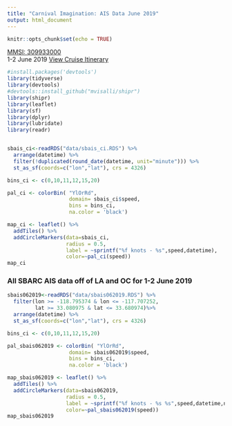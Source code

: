 ```yaml
---
title: "Carnival Imagination: AIS Data June 2019"
output: html_document
---
```


```r
knitr::opts_chunk$set(echo = TRUE)
```

[MMSI: 309933000](https://www.marinetraffic.com/en/ais/details/ships/shipid:370651/mmsi:309933000/imo:9053878/vessel:CARNIVAL_IMAGINATION)  
1-2 June 2019 
[View Cruise Itinerary](http://crew-center.com/carnival-imagination-itinerary)

```r
#install.packages('devtools')
library(tidyverse)
library(devtools)
#devtools::install_github("mvisalli/shipr")
library(shipr)
library(leaflet)
library(sf)
library(dplyr)
library(lubridate)
library(readr)


sbais_ci<-readRDS("data/sbais_ci.RDS") %>% 
  arrange(datetime) %>%
  filter(!duplicated(round_date(datetime, unit="minute"))) %>% 
  st_as_sf(coords=c("lon","lat"), crs = 4326)

bins_ci <- c(0,10,11,12,15,20)

pal_ci <- colorBin( "YlOrRd",
                    domain= sbais_ci$speed,
                    bins = bins_ci,
                    na.color = 'black')

map_ci <- leaflet() %>%
  addTiles() %>%
  addCircleMarkers(data=sbais_ci,
                   radius = 0.5,
                   label = ~sprintf("%f knots - %s",speed,datetime),
                   color=~pal_ci(speed))
map_ci
```

### All SBARC AIS data off of LA and OC for 1-2 June 2019

```r
sbais062019<-readRDS("data/sbais062019.RDS") %>% 
  filter(lon >= -118.795374 & lon <= -117.707252,
         lat >= 33.080975 & lat <= 33.680974)%>%
  arrange(datetime) %>%
  st_as_sf(coords=c("lon","lat"), crs = 4326)

bins_ci <- c(0,10,11,12,15,20)

pal_sbais062019 <- colorBin( "YlOrRd",
                    domain= sbais062019$speed,
                    bins = bins_ci,
                    na.color = 'black')

map_sbais062019 <- leaflet() %>%
  addTiles() %>%
  addCircleMarkers(data=sbais062019,
                   radius = 0.5,
                   label = ~sprintf("%f knots - %s %s",speed,datetime,name),
                   color=~pal_sbais062019(speed))
map_sbais062019

```


